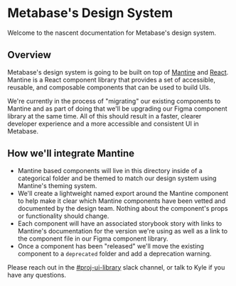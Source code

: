 
<Meta title="Intro" />

# Metabase's Design System

Welcome to the nascent documentation for Metabase's design system.

## Overview

Metabase's design system is going to be built on top of [Mantine](https://v6.mantine.dev) and [React](https://reactjs.org/). Mantine is a React component library that provides a set of accessible, reusable, and composable components that can be used to build UIs.

We're currently in the process of "migrating" our existing components to Mantine and as part of doing that we'll be upgrading our Figma component library at the same time. All of this should result in a faster, clearer developer experience and a more accessible and consistent UI in Metabase.

## How we'll integrate Mantine

* Mantine based components will live in this directory inside of a categorical folder and be themed to match our design system using Mantine's theming system.
* We'll create a lightweight named export around the Mantine component to help make it clear which Mantine components have been vetted and documented by the design team. Nothing about the component's props or functionality should change.
* Each component will have an associated storybook story with links to Mantine's documentation for the version we're using as well as a link to the component file in our Figma component library.
* Once a component has been "released" we'll move the existing component to a `deprecated` folder and add a deprecation warning.

Please reach out in the [#proj-ui-library](https://metaboat.slack.com/archives/C057WD5L0JG) slack channel, or talk to Kyle if you have any questions.
